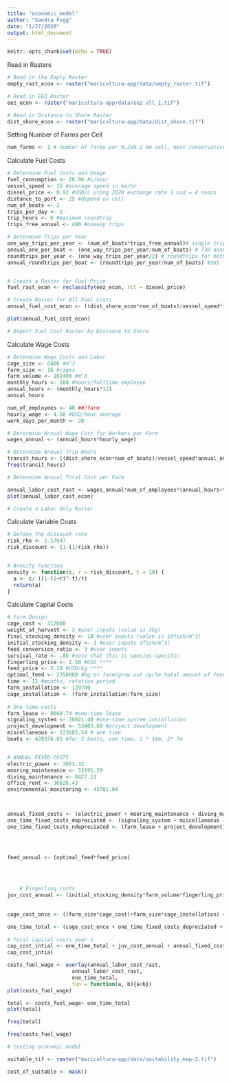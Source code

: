 ```yaml
---
title: "economic_model"
author: "Sandra Fogg"
date: "1/27/2020"
output: html_document
---
```


```r
knitr::opts_chunk$set(echo = TRUE)
```

Read in Rasters
```r
# Read in the Empty Raster
empty_rast_econ <- raster("maricultura-app/data/empty_raster.tif")

# Read in EEZ Raster
eez_econ <- raster("maricultura-app/data/eez_all_1.tif")

# Read in Distance to Shore Raster
dist_shore_econ <- raster("maricultura-app/data/dist_shore.tif")
```

Setting Number of Farms per Cell
```r
num_farms <- 1 # number of farms per 9.2x9.2 km cell, most conservative estimate of 16 cages per/farm (per cell)
```

Calculate Fuel Costs
```r
# Determine Fuel Costs and Usage
fuel_consumption <- 26.96 #L/hour
vessel_speed <- 15 #average speed in km/hr
diesel_price <- 0.92 #USD/L using 2020 exchange rate 1 usd = 4 reais
distance_to_port <- 25 #depend on cell
num_of_boats <- 2
trips_per_day <- 2
trip_hours <- 6 #maximum roundtrip
trips_free_annual <- 480 #oneway trips

# Determine Trips per Year
one_way_trips_per_year <- (num_of_boats*trips_free_annual)# single trips for both boats combined is 1460
annual_one_per_boat <- (one_way_trips_per_year/num_of_boats) # 730 annual trips for one boat
roundtrips_per_year <- (one_way_trips_per_year/2) # roundtrips for both boats combined is 730
annual_roundtrips_per_boat <- (roundtrips_per_year/num_of_boats) #365


# Create a Raster for Fuel Price
fuel_rast_econ <- reclassify(eez_econ, rcl = diesel_price)

# Create Raster for All Fuel Costs
annual_fuel_cost_econ <- ((dist_shore_econ*num_of_boats)/vessel_speed*fuel_consumption*fuel_rast_econ*annual_one_per_boat*num_of_boats)

plot(annual_fuel_cost_econ)

# Export Fuel Cost Raster by Distance to Shore

```

Calculate Wage Costs
```r
# Determine Wage Costs and Labor
cage_size <- 6400 #m^3
farm_size <- 16 #cages
farm_volume <- 102400 #m^3
monthly_hours <- 160 #hours/fulltime employee
annual_hours <- (monthly_hours*12)
annual_hours

num_of_employees <- 40 ##/farm
hourly_wage <- 4.50 #USD/hour average
work_days_per_month <- 20

# Determine Annual Wage Cost for Workers per Farm
wages_annual <- (annual_hours*hourly_wage)

# Determine Annual Trip Hours
transit_hours <- ((dist_shore_econ*num_of_boats)/vessel_speed*annual_one_per_boat*num_of_boats)
freq(transit_hours)

# Determine Annual Total Cost per Farm

annual_labor_cost_rast <- wages_annual*num_of_employees*(annual_hours+transit_hours)
plot(annual_labor_cost_econ)

# Create a Labor Only Raster

```

Calculate Variable Costs
```r
# Define the discount rate
risk_rho <- 1.17647
risk_discount <- (1-(1/risk_rho))


# Annuity Function
annuity <- function(c, r = risk_discount, t = 10) {
  a <- c/ ((1-(1+r)^-t)/r)
  return(a)
}

```


Calculate Capital Costs
```r
# Farm Design
cage_cost <- 312000
weight_at_harvest <- 3 #user inputs (value is 3kg)
final_stocking_density <- 10 #user inputs (value is 10fish/m^3)
initial_stocking_density <- 3 #user inputs 3fish/m^3)
feed_conversion_ratio <- 3 #user inputs
survival_rate <- .85 #note that this is species-specific 
fingerling_price <- 1.50 #USD ****
feed_price <- 2.10 #USD/kg ****
optimal_feed <- 2350080 #kg er farm/grow out cycle total amount of feed 
time <- 12 #months, rotation period 
farm_installation <- 139700
cage_installation <- (farm_installation/farm_size)
  
# One time costs
farm_lease <- 8668.74 #one-time lease
signaling_system <- 28021.40 #one-time system installation
project_development <- 53403.69 #project development
miscellaneous <- 123685.54 # one time
boats <- 420376.85 #for 3 boats, one time, 1 * 16m, 2* 7m


# ANNUAL FIXED COSTS
electric_power <- 3661.32
mooring_maintenance <- 53191.29
diving_maintenance <- 8427.13
office_rent <- 36626.43
environmental_monitoring <- 45781.04



annual_fixed_costs <- (electric_power + mooring_maintenance + diving_maintenance + office_rent + environmental_monitoring) #yearly costs
one_time_fixed_costs_depreciated <- (signaling_system + miscellaneous + boats) # find out how to apply annuity 
one_time_fixed_costs_ndepreciated <- (farm_lease + project_development)




feed_annual <- (optimal_feed*feed_price)

    
 

    # Fingerling costs
juv_cost_annual <- (initial_stocking_density*farm_volume*fingerling_price) #yearly cost
 
    
cage_cost_once <- ((farm_size*cage_cost)+farm_size*cage_installation) # one time #find out how to apply annuity

one_time_total <- (cage_cost_once + one_time_fixed_costs_depreciated + one_time_fixed_costs_ndepreciated)
    
# Total capital costs year 1
cap_cost_intial <- one_time_total + juv_cost_annual + annual_fixed_costs + feed_annual
cap_cost_intial

costs_fuel_wage <- overlay(annual_labor_cost_rast, 
                     annual_labor_cost_rast,
                     one_time_total,
                     fun = function(a, b){a+b})
plot(costs_fuel_wage)

total <- costs_fuel_wage+ one_time_total
plot(total)

freq(total)

freq(costs_fuel_wage)
```


```r
# testing economic model

suitable_tif <- raster("maricultura-app/data/suitability_map-2.tif")

cost_of_suitable <- mask()

```









```r

```


